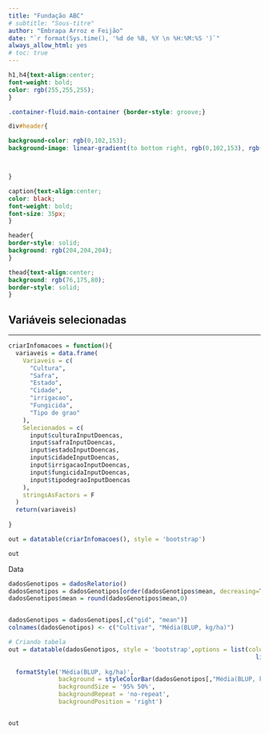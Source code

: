 ```yaml
---
title: "Fundação ABC"
# subtitle: "Sous-titre"
author: "Embrapa Arroz e Feijão"
date: "`r format(Sys.time(), '%d de %B, %Y \n %H:%M:%S ')`"
always_allow_html: yes
# toc: true
---
```




```css
h1,h4{text-align:center;
font-weight: bold;
color: rgb(255,255,255);
}

.container-fluid.main-container {border-style: groove;}

div#header{

background-color: rgb(0,102,153);
background-image: linear-gradient(to bottom right, rgb(0,102,153), rgb(0,153,102));



}

caption{text-align:center;
color: black;
font-weight: bold;
font-size: 35px;
}

header{
border-style: solid;
background: rgb(204,204,204);
}

thead{text-align:center;
background: rgb(76,175,80);
border-style: solid;
}

```


## Variáveis selecionadas
***

```r
criarInfomacoes = function(){
  variaveis = data.frame(
    Variaveis = c(
      "Cultura",
      "Safra",
      "Estado",
      "Cidade",
      "irrigacao",
      "Fungicida",
      "Tipo de grao"
    ),
    Selecionados = c(
      input$culturaInputDoencas,
      input$safraInputDoencas,
      input$estadoInputDoencas,
      input$cidadeInputDoencas,
      input$irrigacaoInputDoencas,
      input$fungicidaInputDoencas,
      input$tipodegraoInputDoencas
    ),
    stringsAsFactors = F
  )
  return(variaveis)
  
}

out = datatable(criarInfomacoes(), style = 'bootstrap')

out  
```

Data

```r
dadosGenotipos = dadosRelatorio()
dadosGenotipos = dadosGenotipos[order(dadosGenotipos$mean, decreasing=TRUE),]
dadosGenotipos$mean = round(dadosGenotipos$mean,0)


dadosGenotipos = dadosGenotipos[,c("gid", "mean")]
colnames(dadosGenotipos) <- c("Cultivar", "Média(BLUP, kg/ha)")                                

# Criando tabela
out = datatable(dadosGenotipos, style = 'bootstrap',options = list(columnDefs = 
                                                                     list(list(className = 'dt-center', 
                                                                               targets = "_all")))) %>%
  formatStyle('Média(BLUP, kg/ha)',
              background = styleColorBar(dadosGenotipos[,"Média(BLUP, kg/ha)"], '#90EE90'),
              backgroundSize = '95% 50%',
              backgroundRepeat = 'no-repeat',
              backgroundPosition = 'right')


out
```
